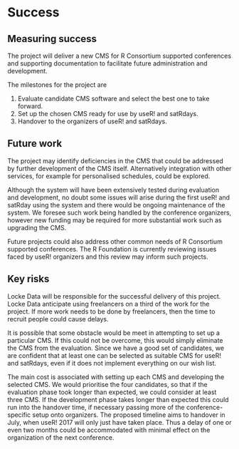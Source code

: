 # Success
<!-- 
Projects should have a definition of done that is measurable, and a thorough understanding going in of what the risks are to delivery 
-->

## Measuring success
<!-- 
What does success look like? 
How will we know when success is achieved, what markers can we use along the way 
-->
The project will deliver a new CMS for R Consortium supported conferences and supporting documentation to facilitate future administration and development.

The milestones for the project are 

  1. Evaluate candidate CMS software and select the best one to take forward.
  2. Set up the chosen CMS ready for use by useR! and satRdays.
  3. Handover to the organizers of useR! and satRdays.

## Future work
<!-- 
How could this be extended / developed in the future by yourself and/or the community in general?
-->
The project may identify deficiencies in the CMS that could be addressed by 
further development of the CMS itself. Alternatively integration with 
other services, for example for personalised schedules, could be explored.

Although the system will have been extensively tested during evaluation and 
development, no doubt some issues will arise during the first useR! and 
satRday using the system and there would be ongoing maintenance of the system.
We foresee such work being handled by the conference organizers, however new 
funding may be required for more substantial work such as upgrading the CMS.

Future projects could also address other common needs of R Consortium 
supported conferences. The R Foundation is currently reviewing issues faced 
by useR! organizers and this review may inform such projects.

## Key risks
<!-- 
What sort of things could come up that can delay or break the project?

 - [ ] People
 - [ ] Processes
 - [ ] Tooling & Technology
 - [ ] Costs

-->
Locke Data will be responsible for the successful delivery of this project. Locke Data anticipate using freelancers on a third of the work for the project. If more work needs to be done by freelancers, then the time to recruit people could cause delays.

It is possible that some obstacle would be meet in attempting to set up a 
particular CMS. If this could not be overcome, this would simply eliminate the
CMS from the evaluation. Since we have a good set of candidates, we are 
confident that at least one can be selected as suitable CMS for useR! and
satRdays, even if it does not implement everything on our wish list.

The main cost is associated with setting up each CMS and developing the
selected CMS. We would prioritise the four candidates, so that if the evaluation 
phase took longer than expected, we could consider at least three CMS. If 
the development phase takes longer than expected this could run into the 
handover time, if necessary passing more of the conference-specific setup onto 
organizers. The proposed timeline aims to handover in July, 
when useR! 2017 will only just have taken place. Thus a delay of one or even two 
months could be accommodated with minimal effect on the organization of the
next conference.
